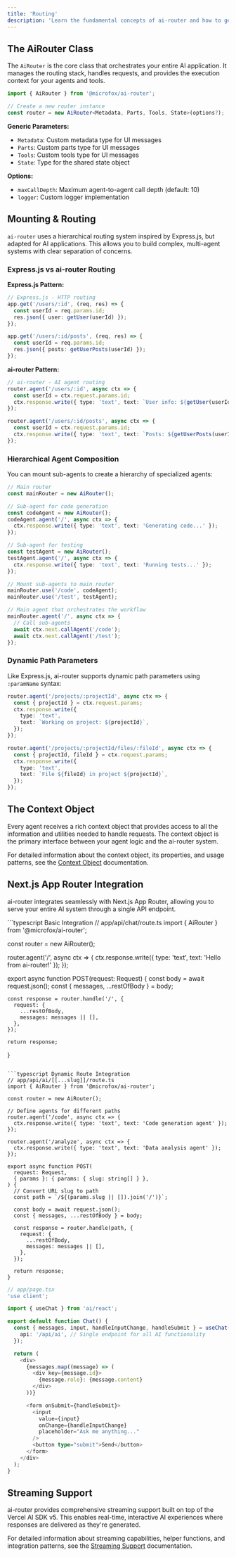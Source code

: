 ```yaml
---
title: 'Routing'
description: 'Learn the fundamental concepts of ai-router and how to get started.'
---
```


## The AiRouter Class

The `AiRouter` is the core class that orchestrates your entire AI application. It manages the routing stack, handles requests, and provides the execution context for your agents and tools.

```typescript
import { AiRouter } from '@microfox/ai-router';

// Create a new router instance
const router = new AiRouter<Metadata, Parts, Tools, State>(options?);
```

**Generic Parameters:**

- `Metadata`: Custom metadata type for UI messages
- `Parts`: Custom parts type for UI messages
- `Tools`: Custom tools type for UI messages
- `State`: Type for the shared state object

**Options:**

- `maxCallDepth`: Maximum agent-to-agent call depth (default: 10)
- `logger`: Custom logger implementation

## Mounting & Routing

`ai-router` uses a hierarchical routing system inspired by Express.js, but adapted for AI applications. This allows you to build complex, multi-agent systems with clear separation of concerns.

### Express.js vs ai-router Routing

**Express.js Pattern:**

```typescript
// Express.js - HTTP routing
app.get('/users/:id', (req, res) => {
  const userId = req.params.id;
  res.json({ user: getUser(userId) });
});

app.get('/users/:id/posts', (req, res) => {
  const userId = req.params.id;
  res.json({ posts: getUserPosts(userId) });
});
```

**ai-router Pattern:**

```typescript
// ai-router - AI agent routing
router.agent('/users/:id', async ctx => {
  const userId = ctx.request.params.id;
  ctx.response.write({ type: 'text', text: `User info: ${getUser(userId)}` });
});

router.agent('/users/:id/posts', async ctx => {
  const userId = ctx.request.params.id;
  ctx.response.write({ type: 'text', text: `Posts: ${getUserPosts(userId)}` });
});
```

### Hierarchical Agent Composition

You can mount sub-agents to create a hierarchy of specialized agents:

```typescript
// Main router
const mainRouter = new AiRouter();

// Sub-agent for code generation
const codeAgent = new AiRouter();
codeAgent.agent('/', async ctx => {
  ctx.response.write({ type: 'text', text: 'Generating code...' });
});

// Sub-agent for testing
const testAgent = new AiRouter();
testAgent.agent('/', async ctx => {
  ctx.response.write({ type: 'text', text: 'Running tests...' });
});

// Mount sub-agents to main router
mainRouter.use('/code', codeAgent);
mainRouter.use('/test', testAgent);

// Main agent that orchestrates the workflow
mainRouter.agent('/', async ctx => {
  // Call sub-agents
  await ctx.next.callAgent('/code');
  await ctx.next.callAgent('/test');
});
```

### Dynamic Path Parameters

Like Express.js, ai-router supports dynamic path parameters using `:paramName` syntax:

```typescript
router.agent('/projects/:projectId', async ctx => {
  const { projectId } = ctx.request.params;
  ctx.response.write({
    type: 'text',
    text: `Working on project: ${projectId}`,
  });
});

router.agent('/projects/:projectId/files/:fileId', async ctx => {
  const { projectId, fileId } = ctx.request.params;
  ctx.response.write({
    type: 'text',
    text: `File ${fileId} in project ${projectId}`,
  });
});
```

## The Context Object

Every agent receives a rich context object that provides access to all the information and utilities needed to handle requests. The context object is the primary interface between your agent logic and the ai-router system.

For detailed information about the context object, its properties, and usage patterns, see the [Context Object](/ai-router/foundation/context) documentation.

## Next.js App Router Integration

ai-router integrates seamlessly with Next.js App Router, allowing you to serve your entire AI system through a single API endpoint.

<CodeGroup>
  ```typescript Basic Integration
  // app/api/chat/route.ts
  import { AiRouter } from '@microfox/ai-router';

const router = new AiRouter();

router.agent('/', async ctx => {
ctx.response.write({ type: 'text', text: 'Hello from ai-router!' });
});

export async function POST(request: Request) {
const body = await request.json();
const { messages, ...restOfBody } = body;

    const response = router.handle('/', {
      request: {
        ...restOfBody,
        messages: messages || [],
      },
    });

    return response;

}

````

```typescript Dynamic Route Integration
// app/api/ai/[[...slug]]/route.ts
import { AiRouter } from '@microfox/ai-router';

const router = new AiRouter();

// Define agents for different paths
router.agent('/code', async ctx => {
  ctx.response.write({ type: 'text', text: 'Code generation agent' });
});

router.agent('/analyze', async ctx => {
  ctx.response.write({ type: 'text', text: 'Data analysis agent' });
});

export async function POST(
  request: Request,
  { params }: { params: { slug: string[] } },
) {
  // Convert URL slug to path
  const path = `/${(params.slug || []).join('/')}`;

  const body = await request.json();
  const { messages, ...restOfBody } = body;

  const response = router.handle(path, {
    request: {
      ...restOfBody,
      messages: messages || [],
    },
  });

  return response;
}
````

```typescript Frontend Integration
// app/page.tsx
'use client';

import { useChat } from 'ai/react';

export default function Chat() {
  const { messages, input, handleInputChange, handleSubmit } = useChat({
    api: '/api/ai', // Single endpoint for all AI functionality
  });

  return (
    <div>
      {messages.map((message) => (
        <div key={message.id}>
          {message.role}: {message.content}
        </div>
      ))}

      <form onSubmit={handleSubmit}>
        <input
          value={input}
          onChange={handleInputChange}
          placeholder="Ask me anything..."
        />
        <button type="submit">Send</button>
      </form>
    </div>
  );
}
```

</CodeGroup>

## Streaming Support

ai-router provides comprehensive streaming support built on top of the Vercel AI SDK v5. This enables real-time, interactive AI experiences where responses are delivered as they're generated.

For detailed information about streaming capabilities, helper functions, and integration patterns, see the [Streaming Support](/ai-router/foundation/stream) documentation.
